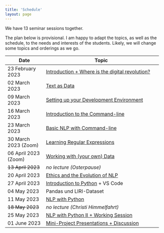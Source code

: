 ```yaml
---
title: 'Schedule'
layout: page
---
```


We have 13 seminar sessions together.

The plan below is provisional. I am happy to adapt the topics, as well as the schedule, to the needs and interests of the students. Likely, we will change some topics and orderings as we go.

| Date                 | Topic                                                        |
| -------------------- | ------------------------------------------------------------ |
| 23 February 2023     | [Introduction + Where is the digital revolution?](lectures.html#week-1-introduction-where-is-the-digital-revolution) |
| 02 March 2023        | [Text as Data](lectures.html#week-2-text-as-data)        |
| 09 March 2023        | [Setting up your Development Environment](lectures.html#week-3-setting-up-your-development-environment) |
| 16 March 2023        | [Introduction to the Command-line](lectures.html#week-4-introduction-to-the-command-line) |
| 23 March 2023        | [Basic NLP with Command-line](lectures.html#week-5-basic-nlp-with-command-line) |
| 30 March 2023 (Zoom) | [Learning Regular Expressions](lectures.html#week-6-learning-regular-expressions) |
| 06 April 2023 (Zoom) | [Working with (your own) Data](lectures.html#week-7-working-with-data) |
| ~~13 April 2023~~    | *no lecture (Osterpause)*                                    |
| 20 April 2023        | [Ethics and the Evolution of NLP](lectures.html#week-8-ethics-and-the-evolution-of-nlp) |
| 27 April 2023        | [Introduction to Python](lectures.html#week-9-introduction-to-python) + VS Code |
| 04 May 2023          | Pandas und LIRI-Dataset                                      |
| 11 May 2023          | [NLP with Python](lectures.html#week-10-nlp-with-python) |
| ~~18 May 2023~~      | *no lecture (Christi Himmelfahrt)*                           |
| 25 May 2023          | [NLP with Python II + Working Session](lectures.html#week-11-nlp-with-python-ii-working-session) |
| 01 June 2023         | [Mini-Project Presentations + Discussion](lectures.html#week-12-mini-project-presentations-discussion) |

